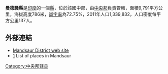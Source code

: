 '''曼德騷縣'''是[[印度|印度]]的一個[[縣|縣]]，位於該國中部，由[[中央邦|中央邦]]負責管轄，面積9,791平方公里，海拔高度786米，[[識字率|識字率]]為72.75%，2011年人口1,339,832，人口密度每平方公里137人。

==外部連結==
*[http://Mandsaur.nic.in Mandsaur District web site] {{Wayback|url=http://mandsaur.nic.in/ |date=20201129074641 }}
*[https://web.archive.org/web/20150318141523/http://www.onefivenine.com/india/villag/Mandsaur] List of places in Mandsaur

{{coord|24.072617|N|75.067944|E|type:adm3rd_source:itwiki|display=title}}

{{印度行政区划小作品}}
[[Category:中央邦辖县|Category:中央邦辖县]]